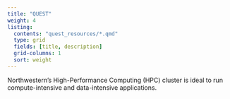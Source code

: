 ```yaml
---
title: "QUEST"
weight: 4
listing:
  contents: "quest_resources/*.qmd"
  type: grid
  fields: [title, description]
  grid-columns: 1
  sort: weight
---
```


Northwestern’s High-Performance Computing (HPC) cluster is ideal to run compute-intensive and data-intensive applications.
